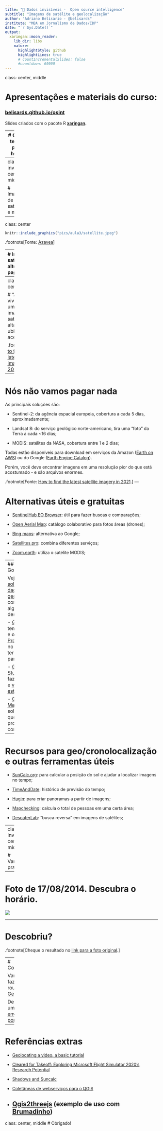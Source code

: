 ```yaml
---
title: "🔎 Dados invisíveis -  Open source intelligence"
subtitle: "Imagens de satélite e geolocalização"
author: "Adriano Belisario - @belisards"
institute: "MBA em Jornalismo de Dados/IDP"
date: "`r Sys.Date()`"
output:
  xaringan::moon_reader:
    lib_dir: libs
    nature:
      highlightStyle: github
      highlightLines: true
      # countIncrementalSlides: false
      #countdown: 60000
---
```

class: center, middle

# Apresentações e materiais do curso:

### [belisards.github.io/osint](https://belisards.github.io/osint/)

Slides criados com o pacote R [**xaringan**](https://github.com/yihui/xaringan).

---
# O que temos para hoje?

- Imagens de satélites: alternativas pagas e gratuitas;

- Acessando mapas online e outras ferramentas geo;

- Recursos e práticas para geolocalizar fotos e vídeos;
 
---
class: inverse, center, middle

# Imagens de satélite e mapas

---
class: center
```r
knitr::include_graphics("pics/aula3/satellite.jpeg")
```

.footnote[Fonte: [Azavea](http://www.azavea.com/wp-content/uploads/2021/03/azavea_satellite_imagery_decision_tree_2021.pdf)
]

---
# Imagens de satélites: alternativas pagas

Atualmente, a maior resolução de imagens de satélites disponíveis comercialmente varia entre 30 e 50 centímetros GSD (ground sampling distance , ou seja, a distância real entre o centro de dois pixels).

As principais fornecedoras comerciais são:

- [Maxar](https://www.maxar.com): a maior e mais antiga fornecedora de imagens de satélites dos EUA. Espere preços na ordem de milhares de dólares e imagens com resoluções de até 30cm;

- [Airbus](https://www.intelligence-airbusds.com): baseada na França, tem arquivos até dos anos 1980 e também está na ordem dos milhares de dólares;

- [Planet](https://planet.com): a maior parte das imagens conta com uma resolução menor que as anteriores, porém é mais barato. Imagens de arquivos podem sair por "apenas" centenas de dólares.

.footnote[Fonte: [How to find the latest satellite imagery in 2021](https://www.azavea.com/reports/how-to-find-the-latest-satellite-imagery-in-2021/).
]

---
class: inverse, center, middle

# "Ainda não vivemos em uma era de imagens de satélite de alta resolução ubíquas e acessíveis"

.footnote[[How to find the latest satellite imagery in 2021](https://www.azavea.com/reports/how-to-find-the-latest-satellite-imagery-in-2021/).
]


---
# Nós não vamos pagar nada

As principais soluções são:

- Sentinel-2: da agência espacial europeia, cobertura a cada 5 dias, aproximadamente;

- Landsat 8: do serviço geológico norte-americano, tira uma "foto" da Terra a cada ~16 dias;

- MODIS: satélites da NASA, cobertura entre 1 e 2 dias;

Todas estão disponíveis para download em serviços da Amazon ([Earth on AWS](https://aws.amazon.com/pt/earth/)) ou do Google ([Earth Engine Catalog](https://developers.google.com/earth-engine/datasets/catalog/)).

Porém, você deve encontrar imagens em uma resolução pior do que está acostumado - e são arquivos enormes.

.footnote[Fonte: [How to find the latest satellite imagery in 2021](https://www.azavea.com/reports/how-to-find-the-latest-satellite-imagery-in-2021/).
]
---

# Alternativas úteis e gratuitas

- [SentinelHub EO Browser](https://apps.sentinel-hub.com/eo-browser/): útil para fazer buscas e comparações;

- [Open Aerial Map](https://map.openaerialmap.org): catálogo colaborativo para fotos áreas (drones);

- [Bing maps](https://www.bing.com/maps/?cc=br): alternativa ao Google;

- [Satellites.pro](https://satellites.pro): combina diferentes serviços;

- [Zoom.earth](https://zoom.earth/): utiliza o satélite MODIS;



---
## Soluções do Google

Veja [todas as soluções para dados geográficos](https://www.google.com/intl/pt-BR_br/earth/outreach/tools/) ou confira aqui alguns destaques:

- [Google Earth](https://earth.google.com/): tem a versão web e o [Google Earth Pro](https://www.google.com.br/earth/download/gep/agree.html) para instalar no computador e ter mais recursos para análises;

- [Google Earth Studio](https://www.google.com/intl/pt-BR/earth/studio/): permite fazer gravações e [vídeos como este](https://drive.google.com/file/d/1s8OV7_q89L1iCsrV7vdH2u6kWNTVHSPU/view?usp=sharing);

- [Google Maps/StreetView](https://maps.google.com): soluções web que você provavelmente já conhece;

---

# Recursos para geo/cronolocalização e outras ferramentas úteis

- [SunCalc.org](https://www.suncalc.org): para calcular a posição do sol e ajudar a localizar imagens no tempo;

- [TimeAndDate](https://www.timeanddate.com): histórico de previsão do tempo;

- [Hugin](http://hugin.sourceforge.net/): para criar panoramas a partir de imagens;

- [Mapchecking](https://www.mapchecking.com/): calcula o total de pessoas em uma certa área;

- [DescaterLab](https://search.descarteslabs.com): "busca reversa" em imagens de satélites;

---
class: inverse, center, middle

# Vamos praticar!

---


# Foto de 17/08/2014. Descubra o horário.

![](pics/aula3/brasilia.png)

---

# Descobriu?

.footnote[Cheque o resultado no [link para a foto original](https://www.flickr.com/photos/fcmont/14783157308).
]

---
# Competição 

Vamos fazer um round no [Geoguessr](https://www.geoguessr.com/).

Depois, tire um print e [envie sua pontuação](https://docs.google.com/forms/d/e/1FAIpQLScvr8rEajtFkLjV3EGfMbB_arJ9o3lWLjts4o2FEm6WaDWb0g/viewform)!


---

# Referências extras

- [Geolocating a video, a basic tutorial](https://www.osinteditor.com/resources/guides/geolocating-a-video-a-basic-tutorial/)

- [Cleared for Takeoff: Exploring Microsoft Flight Simulator 2020's Research Potential](https://www.bellingcat.com/resources/case-studies/2020/08/24/cleared-for-takeoff-exploring-microsoft-flight-simulator-2020s-research-potential/)

- [Shadows and Suncalc](https://medium.com/quiztime/lining-up-shadows-2351ae106cec)

- [Coletâneas de webserviços para o QGIS](https://github.com/belisards/qgis_resources)

- [Qgis2threejs](https://github.com/minorua/Qgis2threejs) (exemplo de uso com [Brumadinho](https://smaprs.github.io/BrumadinhoDam/))
---

class: center, middle
# Obrigado!
